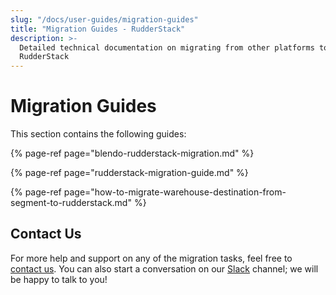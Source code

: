 ```yaml
---
slug: "/docs/user-guides/migration-guides"
title: "Migration Guides - RudderStack"
description: >-
  Detailed technical documentation on migrating from other platforms to
  RudderStack
---
```


# Migration Guides

This section contains the following guides:

{% page-ref page="blendo-rudderstack-migration.md" %}

{% page-ref page="rudderstack-migration-guide.md" %}

{% page-ref page="how-to-migrate-warehouse-destination-from-segment-to-rudderstack.md" %}

## Contact Us

For more help and support on any of the migration tasks, feel free to [contact us](mailto:%20contact@rudderstack.com). You can also start a conversation on our [Slack](https://resources.rudderstack.com/join-rudderstack-slack) channel; we will be happy to talk to you!
